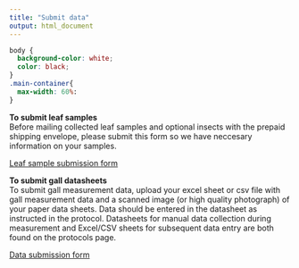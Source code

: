 ```yaml
---
title: "Submit data"
output: html_document
---
```

```css
body {
  background-color: white;
  color: black;
}
.main-container{
  max-width: 60%: 
}
```

**To submit leaf samples**
<br>
Before mailing collected leaf samples and optional insects with the prepaid shipping envelope, please submit this form so we have neccesary information on your samples. 

[Leaf sample submission form](https://docs.google.com/forms/d/e/1FAIpQLSdOT1i9Y4e-9hLGyq0PO9CA7Z5b7epIymy-pKDRhlRQJjiXAg/viewform?usp=sf_link)


**To submit gall datasheets**
<br>
To submit gall measurement data, upload your excel sheet or csv file with gall measurement data and a scanned image (or high quality photograph) of your paper data sheets. Data should be entered in the datasheet as instructed in the protocol. Datasheets for manual data collection during measurement and Excel/CSV sheets for subsequent data entry are both found on the protocols page. 

[Data submission form](https://forms.gle/1F6T3jjWdLuvuSuu6)





